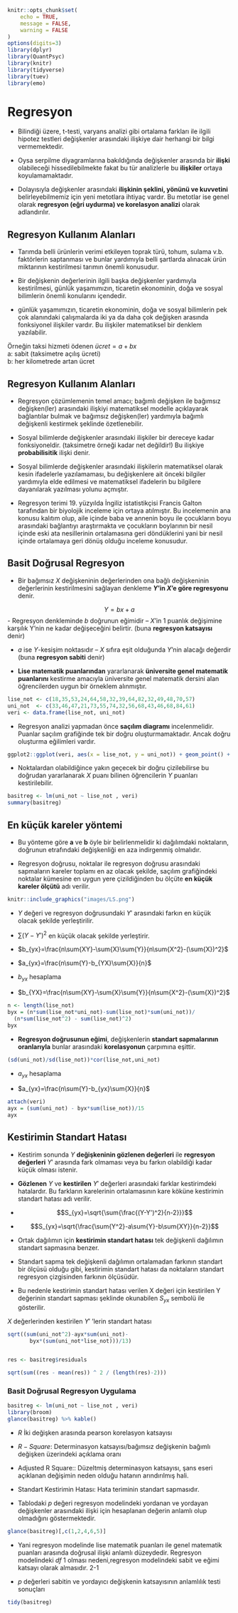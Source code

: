 ```r
knitr::opts_chunk$set(
	echo = TRUE,
	message = FALSE,
	warning = FALSE
)
options(digits=3)
library(dplyr)
library(QuantPsyc)
library(knitr)
library(tidyverse)
library(tuev)
library(emo)

```

# Regresyon

-   Bilindiği üzere, t-testi, varyans analizi gibi ortalama farkları ile ilgili hipotez testleri değişkenler arasındaki ilişkiye dair herhangi bir bilgi vermemektedir.

-   Oysa serpilme diyagramlarına bakıldığında değişkenler arasında bir **ilişki** olabileceği hissedilebilmekte fakat bu tür analizlerle bu **ilişkiler** ortaya koyulamamaktadır.

-   Dolayısıyla değişkenler arasındaki **ilişkinin şeklini, yönünü ve kuvvetini** belirleyebilmemiz için yeni metotlara ihtiyaç vardır. Bu metotlar ise genel olarak **regresyon (eğri uydurma) ve korelasyon analizi** olarak adlandırılır.


## Regresyon Kullanım Alanları

-   Tarımda belli ürünlerin verimi etkileyen toprak türü, tohum, sulama v.b. faktörlerin saptanması ve bunlar yardımıyla belli şartlarda alınacak ürün miktarının kestirilmesi tarımın önemli konusudur.

-   Bir değişkenin değerlerinin ilgili başka değişkenler yardımıyla kestirilmesi, günlük yaşamımızın, ticaretin ekonominin, doğa ve sosyal bilimlerin önemli konularını içendedir.

-   günlük yaşamımızın, ticaretin ekonominin, doğa ve sosyal bilimlerin pek çok alanındaki çalışmalarda iki ya da daha çok değişken arasında fonksiyonel ilişkiler vardır. Bu ilişkiler matematiksel bir denklem yazılabilir.

Örneğin taksi hizmeti ödenen $ücret = a + bx$
<br>
a: sabit (taksimetre açılış ücreti) 
<br>
b: her kilometrede artan ücret


## Regresyon Kullanım Alanları

-   Regresyon çözümlemenin temel amacı; bağımlı değişken ile bağımsız değişken(ler) arasındaki ilişkiyi matematiksel modelle açıklayarak bağlantılar bulmak ve bağımsız değişken(ler) yardımıyla bağımlı değişkenli kestirmek şeklinde özetlenebilir.

-   Sosyal bilimlerde değişkenler arasındaki ilişkiler bir dereceye kadar fonksiyoneldir. (taksimetre örneği kadar net değildir!) Bu ilişkiye **probabilisitik** ilişki denir.


-   Sosyal bilimlerde değişkenler arasındaki ilişkilerin matematiksel olarak kesin ifadelerle yazılamaması, bu değişkenlere ait önceki bilgiler yardımıyla elde edilmesi ve matematiksel ifadelerin bu bilgilere dayanılarak yazılması yolunu açmıştır.

-   Regresyon terimi 19. yüzyılda İngiliz istatistikçisi Francis Galton tarafından bir biyolojik inceleme için ortaya atılmıştır. Bu incelemenin ana konusu kalıtım olup, aile içinde baba ve annenin boyu ile çocukların boyu arasındaki bağlantıyı araştırmakta ve çocukların boylarının bir nesil içinde eski ata nesillerinin ortalamasına geri döndüklerini yani bir nesil içinde ortalamaya geri dönüş olduğu inceleme konusudur.

## Basit Doğrusal Regresyon

- Bir bağımsız $X$ değişkeninin değerlerinden ona bağlı değişkeninin değerlerinin kestirilmesini sağlayan denkleme **$Y$’in $X$’e göre regresyonu** denir. 

$$Y= bx + a$$
- Regresyon denkleminde 
$b$ doğrunun eğimidir – $X$’in 1 puanlık değişimine karşılık Y’nin ne kadar değişeceğini belirtir. (buna **regresyon katsayısı** denir)

- $a$ ise $Y$-kesişim noktasıdır – $X$ sıfıra eşit olduğunda $Y$’nin alacağı değerdir (buna **regresyon sabiti** denir)

-   **Lise matematik puanlarından** yararlanarak **üniversite genel matematik puanlarını** kestirme amacıyla üniversite genel matematik dersini alan öğrencilerden uygun bir örneklem alınmıştır.

```r
lise_not <- c(18,35,53,24,64,58,32,39,64,82,32,49,48,70,57)
uni_not  <- c(33,46,47,21,73,55,74,32,56,68,43,46,68,84,61)
veri <- data.frame(lise_not, uni_not)


```

-   Regresyon analizi yapmadan önce **saçılım diagramı** incelenmelidir. Puanlar saçılım grafiğinde tek bir doğru oluşturmamaktadır. Ancak doğru oluşturma eğilimleri vardır.

```r
ggplot2::ggplot(veri, aes(x = lise_not, y = uni_not)) + geom_point() +   geom_smooth(method = "lm", se = F)
```

-   Noktalardan olabildiğince yakın geçecek bir doğru çizilebilirse bu doğrudan yararlanarak $X$ puanı bilinen öğrencilerin $Y$ puanları kestirilebilir.



```r
basitreg <- lm(uni_not ~ lise_not , veri)
summary(basitreg)
```


## En küçük kareler yöntemi

-   Bu yönteme göre **a** ve **b** öyle bir belirlenmelidir ki dağılımdaki noktaların, doğrunun etrafındaki değişkenliği en aza indirgenmiş olmalıdır.

-   Regresyon doğrusu, noktalar ile regresyon doğrusu arasındaki sapmaların kareler toplamı en az olacak şekilde, saçılım grafiğindeki noktalar kümesine en uygun yere çizildiğinden bu ölçüte **en küçük kareler ölçütü** adı verilir.


```r
knitr::include_graphics("images/LS.png")
```



-   $Y$ değeri ve regresyon doğrusundaki $Y′$ arasındaki farkın en küçük olacak şekilde yerleştirilir.

-   $\sum(Y-Y′)^2$ en küçük olacak şekilde yerleştirir.


- $b_{yx}=\frac{n\sum{XY}-\sum{X}\sum{Y}}{n\sum{X^2}-(\sum{X})^2}$


- $a_{yx}=\frac{n\sum{Y}-b_{YX}\sum{X}}{n}$


- $b_{yx}$ hesaplama

- $b_{YX}=\frac{n\sum{XY}-\sum{X}\sum{Y}}{n\sum{X^2}-(\sum{X})^2}$

```r
n <- length(lise_not)
byx = (n*sum(lise_not*uni_not)-sum(lise_not)*sum(uni_not))/
  (n*sum(lise_not^2) - sum(lise_not)^2)
byx
```

- **Regresyon doğrusunun eğimi**, değişkenlerin **standart sapmalarının oranlarıyla** bunlar arasındaki **korelasyonun** çarpımına eşittir. 

```r
(sd(uni_not)/sd(lise_not))*cor(lise_not,uni_not)

```


- $a_{yx}$  hesaplama

- $a_{yx}=\frac{n\sum{Y}-b_{yx}\sum{X}}{n}$


```r
attach(veri)
ayx = (sum(uni_not) - byx*sum(lise_not))/15
ayx


```


## Kestirimin Standart Hatası

- Kestirim sonunda $Y$ **değişkeninin gözlenen değerleri** ile **regresyon değerleri** $Y'$  arasında fark olmaması veya bu farkın olabildiği kadar küçük olması istenir.

- **Gözlenen** $Y$ ve **kestirilen** $Y'$ değerleri arasındaki farklar kestirimdeki hatalardır. Bu farkların karelerinin ortalamasının kare köküne kestirimin standart hatası adı verilir. 

- $$S_{yx}=\sqrt{\sum{\frac{(Y-Y')^2}{n-2}}}$$

- $$S_{yx}=\sqrt{\frac{\sum{Y^2}-a\sum{Y}-b\sum{XY}}{n-2}}$$



- Ortak dağılımın için **kestirimin standart hatası** tek değişkenli dağılımın standart sapmasına benzer.

- Standart sapma tek değişkenli dağılımın ortalamadan farkının standart bir ölçüsü olduğu gibi, kestirimin standart hatası da noktaların standart regresyon çizgisinden farkının ölçüsüdür. 
- Bu nedenle kestirimin standart hatası verilen X değeri için kestirilen Y değerinin standart sapması şeklinde okunabilen $S_{yx}$ sembolü ile gösterilir.  


$X$  değerlerinden kestirilen $Y'$ ’lerin standart hatası

```r
sqrt((sum(uni_not^2)-ayx*sum(uni_not)-
       byx*(sum(uni_not*lise_not)))/13)


res <- basitreg$residuals

sqrt(sum((res - mean(res)) ^ 2 / (length(res)-2)))

```


### Basit Doğrusal Regresyon Uygulama

```r
basitreg <- lm(uni_not ~ lise_not , veri)
library(broom)
glance(basitreg) %>% kable()
```

- $R$ İki değişken arasında pearson korelasyon katsayısı
- $R-Square:$ Determinasyon katsayısı/bağımsız değişkenin bağımlı değişken üzerindeki açıklama oranı
- $\text{Adjusted R Square:}$: Düzeltmiş determinasyon katsayısı, şans eseri açıklanan değişimin neden olduğu hatanın arındırılmış hali.
- $\text{Standart Kestirimin Hatası:}$ Hata teriminin standart sapmasıdır.


- Tablodaki $p$ değeri regresyon modelindeki yordanan ve yordayan değişkenler arasındaki ilişki için hesaplanan değerin anlamlı olup olmadığını göstermektedir. 





```r
glance(basitreg)[,c(1,2,4,6,5)]
```

- Yani regresyon modelinde lise matematik puanları ile genel matematik puanları arasında doğrusal ilişki anlamlı düzeydedir. Regresyon modelindeki $df$ 1 olması nedeni,regresyon modelindeki sabit ve eğimi katsayı olarak almasıdır. 2-1

- $p$ değerleri sabitin ve yordayıcı değişkenin katsayısının anlamlılık testi sonuçları


```r
tidy(basitreg)
```




